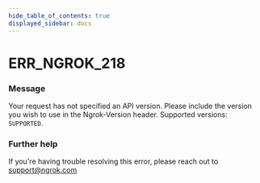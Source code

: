 ```yaml
---
hide_table_of_contents: true
displayed_sidebar: docs
---
```



# ERR_NGROK_218

### Message

Your request has not specified an API version. Please include the version you wish to use in the Ngrok-Version header. Supported versions: `SUPPORTED`.

<ErrorDetails error="err_ngrok_218" />

### Further help

If you're having trouble resolving this error, please reach out to [support@ngrok.com](mailto:support@ngrok.com?subject=Help%20with%20ERR_NGROK_218)
